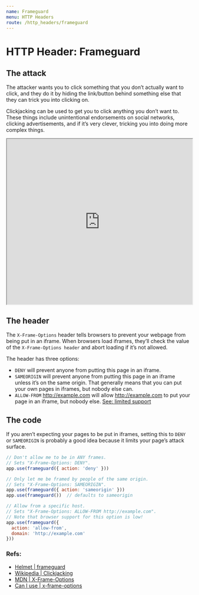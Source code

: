 ```yaml
---
name: Frameguard
menu: HTTP Headers
route: /http_headers/frameguard
---
```


# HTTP Header: Frameguard

## The attack

The attacker wants you to click something that you don’t actually want to click, and they do it by hiding the link/button behind something else that they can trick you into clicking on.

Clickjacking can be used to get you to click anything you don’t want to. These things include unintentional endorsements on social networks, clicking advertisements, and if it’s very clever, tricking you into doing more complex things.

<iframe width="100%" height="450"
src="https://www.youtube.com/embed/Pdc5KJfOQpI">
</iframe>

## The header


The `X-Frame-Options` header tells browsers to prevent your webpage from being put in an iframe. When browsers load iframes, they’ll check the value of the `X-Frame-Options header` and abort loading if it’s not allowed.

The header has three options:

- `DENY` will prevent anyone from putting this page in an iframe.
- `SAMEORIGIN` will prevent anyone from putting this page in an iframe unless it’s on the same origin. That generally means that you can put your own pages in iframes, but nobody else can.
- `ALLOW-FROM` http://example.com will allow http://example.com to put your page in an iframe, but nobody else. [See: limited support](https://caniuse.com/#feat=x-frame-options)

## The code

If you aren’t expecting your pages to be put in iframes, setting this to `DENY` or `SAMEORIGIN` is probably a good idea because it limits your page’s attack surface.

```js
// Don't allow me to be in ANY frames.
// Sets "X-Frame-Options: DENY".
app.use(frameguard({ action: 'deny' }))

// Only let me be framed by people of the same origin.
// Sets "X-Frame-Options: SAMEORIGIN".
app.use(frameguard({ action: 'sameorigin' }))
app.use(frameguard())  // defaults to sameorigin

// Allow from a specific host.
// Sets "X-Frame-Options: ALLOW-FROM http://example.com".
// Note that browser support for this option is low!
app.use(frameguard({
  action: 'allow-from',
  domain: 'http://example.com'
}))
```

### Refs:

- [Helmet | frameguard](hhttps://helmetjs.github.io/docs/frameguard)
- [Wikipedia | Clickjacking](https://en.wikipedia.org/wiki/Clickjacking)
- [MDN | X-Frame-Options](https://developer.mozilla.org/en-US/docs/Web/HTTP/Headers/X-Frame-Options)
- [Can I use | x-frame-options](https://caniuse.com/#feat=x-frame-options)